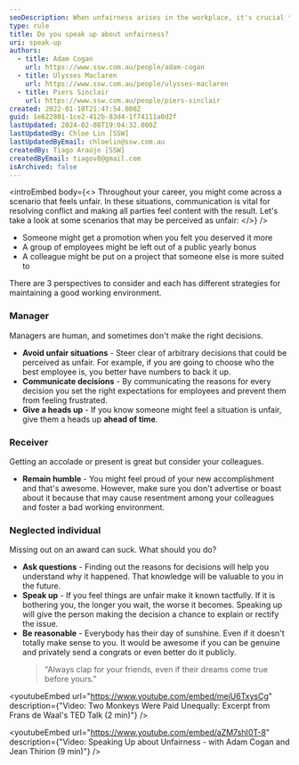 ```yaml
---
seoDescription: When unfairness arises in the workplace, it's crucial to address the issue and maintain a positive working environment.
type: rule
title: Do you speak up about unfairness?
uri: speak-up
authors:
  - title: Adam Cogan
    url: https://www.ssw.com.au/people/adam-cogan
  - title: Ulysses Maclaren
    url: https://www.ssw.com.au/people/ulysses-maclaren
  - title: Piers Sinclair
    url: https://www.ssw.com.au/people/piers-sinclair
created: 2022-01-10T21:47:54.000Z
guid: 1e622801-1ce2-412b-83d4-1f74111a0d2f
lastUpdated: 2024-02-08T19:04:32.000Z
lastUpdatedBy: Chloe Lin [SSW]
lastUpdatedByEmail: chloelin@ssw.com.au
createdBy: Tiago Araújo [SSW]
createdByEmail: tiagov8@gmail.com
isArchived: false
---
```


<introEmbed
  body={<>
Throughout your career, you might come across a scenario that feels unfair. In these situations, communication is vital for resolving conflict and making all parties feel content with the result. Let's take a look at some scenarios that may be perceived as unfair:
  </>}
/>
- Someone might get a promotion when you felt you deserved it more
- A group of employees might be left out of a public yearly bonus
- A colleague might be put on a project that someone else is more suited to

There are 3 perspectives to consider and each has different strategies for maintaining a good working environment.

### Manager

Managers are human, and sometimes don't make the right decisions.

- **Avoid unfair situations** - Steer clear of arbitrary decisions that could be perceived as unfair. For example, if you are going to choose who the best employee is, you better have numbers to back it up.
- **Communicate decisions** - By communicating the reasons for every decision you set the right expectations for employees and prevent them from feeling frustrated.
- **Give a heads up** - If you know someone might feel a situation is unfair, give them a heads up **ahead of time**.

### Receiver

Getting an accolade or present is great but consider your colleagues.

- **Remain humble** - You might feel proud of your new accomplishment and that's awesome. However, make sure you don't advertise or boast about it because that may cause resentment among your colleagues and foster a bad working environment.

### Neglected individual

Missing out on an award can suck. What should you do?

- **Ask questions** - Finding out the reasons for decisions will help you understand why it happened. That knowledge will be valuable to you in the future.
- **Speak up** - If you feel things are unfair make it known tactfully. If it is bothering you, the longer you wait, the worse it becomes. Speaking up will give the person making the decision a chance to explain or rectify the issue.
- **Be reasonable** - Everybody has their day of sunshine. Even if it doesn't totally make sense to you. It would be awesome if you can be genuine and privately send a congrats or even better do it publicly.
  > "Always clap for your friends, even if their dreams come true before yours."

<youtubeEmbed url="https://www.youtube.com/embed/meiU6TxysCg" description={"Video: Two Monkeys Were Paid Unequally: Excerpt from Frans de Waal's TED Talk (2 min)"} />

<youtubeEmbed url="https://www.youtube.com/embed/aZM7shI0T-8" description={"Video: Speaking Up about Unfairness - with Adam Cogan and Jean Thirion (9 min)"} />
